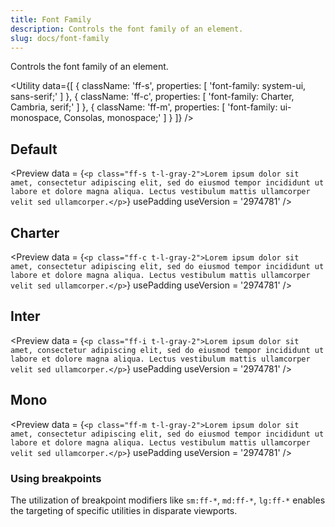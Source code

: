 ```yaml
---
title: Font Family
description: Controls the font family of an element.
slug: docs/font-family
---
```


Controls the font family of an element.

<Utility
  data={[
    {
      className: 'ff-s',
      properties: [
        'font-family: system-ui, sans-serif;'
      ]
    },
    {
      className: 'ff-c',
      properties: [
        'font-family: Charter, Cambria, serif;'
      ]
    },
    {
      className: 'ff-m',
      properties: [
        'font-family: ui-monospace, Consolas, monospace;'
      ]
    }
  ]}
/>

## Default
<Preview
  data = {`<p class="ff-s t-l-gray-2">Lorem ipsum dolor sit amet, consectetur adipiscing elit, sed do eiusmod tempor incididunt ut labore et dolore magna aliqua. Lectus vestibulum mattis ullamcorper velit sed ullamcorper.</p>`}
  usePadding
  useVersion = '2974781'
/>

## Charter
<Preview
  data = {`<p class="ff-c t-l-gray-2">Lorem ipsum dolor sit amet, consectetur adipiscing elit, sed do eiusmod tempor incididunt ut labore et dolore magna aliqua. Lectus vestibulum mattis ullamcorper velit sed ullamcorper.</p>`}
  usePadding
  useVersion = '2974781'
/>

## Inter

<Preview
  data = {`<p class="ff-i t-l-gray-2">Lorem ipsum dolor sit amet, consectetur adipiscing elit, sed do eiusmod tempor incididunt ut labore et dolore magna aliqua. Lectus vestibulum mattis ullamcorper velit sed ullamcorper.</p>`}
  usePadding
  useVersion = '2974781'
/>

## Mono

<Preview
  data = {`<p class="ff-m t-l-gray-2">Lorem ipsum dolor sit amet, consectetur adipiscing elit, sed do eiusmod tempor incididunt ut labore et dolore magna aliqua. Lectus vestibulum mattis ullamcorper velit sed ullamcorper.</p>`}
  usePadding
  useVersion = '2974781'
/>

### Using breakpoints

The utilization of breakpoint modifiers like `sm:ff-*`, `md:ff-*`, `lg:ff-*` enables the targeting of specific utilities in disparate viewports.